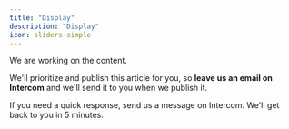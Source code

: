 ```yaml
---
title: "Display"
description: "Display"
icon: sliders-simple
---
```

We are working on the content. 

We'll prioritize and publish this article for you, so **leave us an email on Intercom** and we'll send it to you when we publish it.

If you need a quick response, send us a message on Intercom. We'll get back to you in 5 minutes.